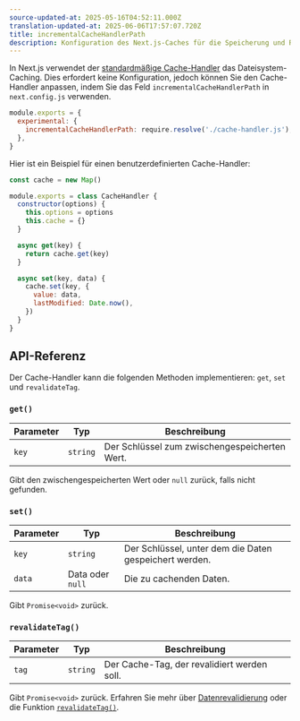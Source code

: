 ```yaml
---
source-updated-at: 2025-05-16T04:52:11.000Z
translation-updated-at: 2025-06-06T17:57:07.720Z
title: incrementalCacheHandlerPath
description: Konfiguration des Next.js-Caches für die Speicherung und Revalidierung von Daten.
---
```


In Next.js verwendet der [standardmäßige Cache-Handler](/docs/app/building-your-application/data-fetching/fetching-caching-and-revalidating) das Dateisystem-Caching. Dies erfordert keine Konfiguration, jedoch können Sie den Cache-Handler anpassen, indem Sie das Feld `incrementalCacheHandlerPath` in `next.config.js` verwenden.

```js filename="next.config.js"
module.exports = {
  experimental: {
    incrementalCacheHandlerPath: require.resolve('./cache-handler.js'),
  },
}
```

Hier ist ein Beispiel für einen benutzerdefinierten Cache-Handler:

```js filename="cache-handler.js"
const cache = new Map()

module.exports = class CacheHandler {
  constructor(options) {
    this.options = options
    this.cache = {}
  }

  async get(key) {
    return cache.get(key)
  }

  async set(key, data) {
    cache.set(key, {
      value: data,
      lastModified: Date.now(),
    })
  }
}
```

## API-Referenz

Der Cache-Handler kann die folgenden Methoden implementieren: `get`, `set` und `revalidateTag`.

### `get()`

| Parameter | Typ       | Beschreibung                   |
| --------- | ---------- | ------------------------------ |
| `key`     | `string`   | Der Schlüssel zum zwischengespeicherten Wert. |

Gibt den zwischengespeicherten Wert oder `null` zurück, falls nicht gefunden.

### `set()`

| Parameter | Typ             | Beschreibung                       |
| --------- | ---------------- | ---------------------------------- |
| `key`     | `string`         | Der Schlüssel, unter dem die Daten gespeichert werden. |
| `data`    | Data oder `null` | Die zu cachenden Daten.            |

Gibt `Promise<void>` zurück.

### `revalidateTag()`

| Parameter | Typ       | Beschreibung                   |
| --------- | ---------- | ------------------------------ |
| `tag`     | `string`   | Der Cache-Tag, der revalidiert werden soll. |

Gibt `Promise<void>` zurück. Erfahren Sie mehr über [Datenrevalidierung](/docs/app/building-your-application/data-fetching/fetching-caching-and-revalidating) oder die Funktion [`revalidateTag()`](/docs/app/api-reference/functions/revalidateTag).